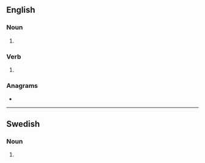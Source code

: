 ==English==

===Noun===
{{head|en|noun form}}

# {{plural of|sub|lang=en}}

===Verb===
{{head|en|verb form}}

# {{en-third-person singular of|sub}}

===Anagrams===
* {{anagrams|en|a=bssu|USBs|buss}}

----

==Swedish==

===Noun===
{{head|sv|noun form}}

# {{sv-noun-form-indef-gen|sub}}